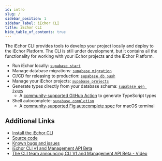 ```yaml
---
id: intro
slug: /
sidebar_position: 1
sidebar_label: iEchor CLI
title: iEchor CLI
hide_table_of_contents: true
---
```


The iEchor CLI provides tools to develop your project locally and deploy to the iEchor Platform.
The CLI is still under development, but it contains all the functionality for working with your iEchor projects and the iEchor Platform.

- Run iEchor locally: [`supabase start`](/docs/reference/cli/usage#supabase-start)
- Manage database migrations: [`supabase migration`](/docs/reference/cli/usage#supabase-migration)
- CI/CD for releasing to production: [`supabase db push`](/docs/reference/cli/usage#supabase-db-push)
- Manage your iEchor projects: [`supabase projects`](/docs/reference/cli/usage#supabase-projects)
- Generate types directly from your database schema: [`supabase gen types`](/docs/reference/cli/usage#supabase-gen)
  - A [community-supported GitHub Action](https://github.com/lyqht/generate-supabase-db-types-github-action) to generate TypeScript types
- Shell autocomplete: [`supabase completion`](/docs/reference/cli/usage#supabase-completion)
  - A [community-supported Fig autocomplete spec](https://fig.io/manual/supabase) for macOS terminal

## Additional Links

- [Install the iEchor CLI](/docs/guides/cli)
- [Source code](https://github.com/supabase/cli)
- [Known bugs and issues](https://github.com/supabase/cli/issues)
- [iEchor CLI v1 and Management API Beta](https://iechor.com/blog/supabase-cli-v1-and-admin-api-beta)
- [The CLI team announcing CLI V1 and Management API Beta - Video](https://www.youtube.com/watch?v=OpPOaJI_Z28)
